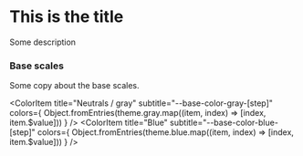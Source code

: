 

<Meta title="Colors/Base Scale/Light" />
 
# This is the title

Some description

<ColorPalette>
  <ColorItem
    title="Black and white"
    subtitle="Some of the greys"
    colors={{ [cssVarName(theme.white.name)]: theme.white.$value, [cssVarName(theme.black.name)]: theme.black.$value }}
  />

  ### Base scales
  Some copy about the base scales.

  <ColorItem 
    title="Neutrals / gray" 
    subtitle="--base-color-gray-[step]"
    colors={ Object.fromEntries(theme.gray.map((item, index) => [index, item.$value])) } 
  />
  <ColorItem 
    title="Blue" 
    subtitle="--base-color-blue-[step]"
    colors={ Object.fromEntries(theme.blue.map((item, index) => [index, item.$value])) } 
  />
</ColorPalette>